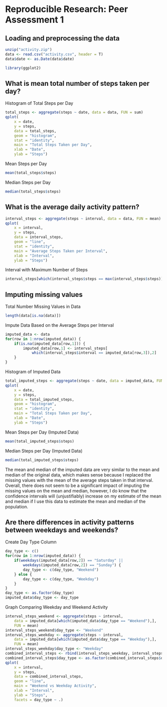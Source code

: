# Reproducible Research: Peer Assessment 1


## Loading and preprocessing the data


```r
unzip("activity.zip")
data <- read.csv("activity.csv", header = T)
data$date <- as.Date(data$date)

library(ggplot2)
```



## What is mean total number of steps taken per day?


Histogram of Total Steps per Day

```r
total_steps <- aggregate(steps ~ date, data = data, FUN = sum)
qplot(
    x = date,
    y = steps,
    data = total_steps,
    geom = "histogram",
    stat = "identity",
    main = "Total Steps Taken per Day",
    xlab = "Date",
    ylab = "Steps")
```

Mean Steps per Day

```r
mean(total_steps$steps)
```

Median Steps per Day

```r
median(total_steps$steps)
```


## What is the average daily activity pattern?


```r
interval_steps <- aggregate(steps ~ interval, data = data, FUN = mean)
qplot(
    x = interval,
    y = steps,
    data = interval_steps,
    geom = "line",
    stat = "identity",
    main = "Average Steps Taken per Interval",
    xlab = "Interval",
    ylab = "Steps")
```

Interval with Maximum Number of Steps

```r
interval_steps[which(interval_steps$steps == max(interval_steps$steps)),1]
```

## Imputing missing values

Total Number Missing Values in Data

```r
length(data[is.na(data)])
```

Impute Data Based on the Average Steps per Interval

```r
imputed_data <- data
for(row in 1:nrow(imputed_data)) {
    if(is.na(imputed_data[row,1])) {
        imputed_data[row,1] <- interval_steps[
            which(interval_steps$interval == imputed_data[row,3]),2]
    }
}
```

Histogram of Imputed Data

```r
total_imputed_steps <- aggregate(steps ~ date, data = imputed_data, FUN = sum)
qplot(
    x = date,
    y = steps,
    data = total_imputed_steps,
    geom = "histogram",
    stat = "identity",
    main = "Total Steps Taken per Day",
    xlab = "Date",
    ylab = "Steps")
```

Mean Steps per Day (Imputed Data)

```r
mean(total_imputed_steps$steps)
```

Median Steps per Day (Imputed Data)

```r
median(total_imputed_steps$steps)
```

The mean and median of the imputed data are very similar to the mean and median
of the original data, which makes sense because I replaced the missing values
with the mean of the average steps taken in that interval. Overall, there does
not seem to be a significant impact of imputing the missing values on the mean
and median, however, I do know that the confidence intervals will (unjustifiably)
increase on my estimate of the mean and median if I use this data to estimate
the mean and median of the population.

## Are there differences in activity patterns between weekdays and weekends?

Create Day Type Column

```r
day_type <- c()
for(row in 1:nrow(imputed_data)) {
    if(weekdays(imputed_data[row,2]) == "Saturday" || 
        weekdays(imputed_data[row,2]) == "Sunday") {
        day_type <- c(day_type, "Weekend")
    } else {
        day_type <- c(day_type, "Weekday")
    }
}
day_type <- as.factor(day_type)
imputed_data$day_type <- day_type
```

Graph Comparing Weekday and Weekend Activity

```r
interval_steps_weekend <- aggregate(steps ~ interval,
    data = imputed_data[which(imputed_data$day_type == "Weekend"),],
    FUN = mean)
interval_steps_weekend$day_type <- "Weekend"
interval_steps_weekday <- aggregate(steps ~ interval,
    data = imputed_data[which(imputed_data$day_type == "Weekday"),],
    FUN = mean)
interval_steps_weekday$day_type <- "Weekday"
combined_interval_steps <- rbind(interval_steps_weekday, interval_steps_weekend)
combined_interval_steps$day_type <- as.factor(combined_interval_steps$day_type)
qplot(
    x = interval,
    y = steps,
    data = combined_interval_steps,
    geom = "line",
    main = "Weekend vs Weekday Activity",
    xlab = "Interval",
    ylab = "Steps",
    facets = day_type ~ .)
```








